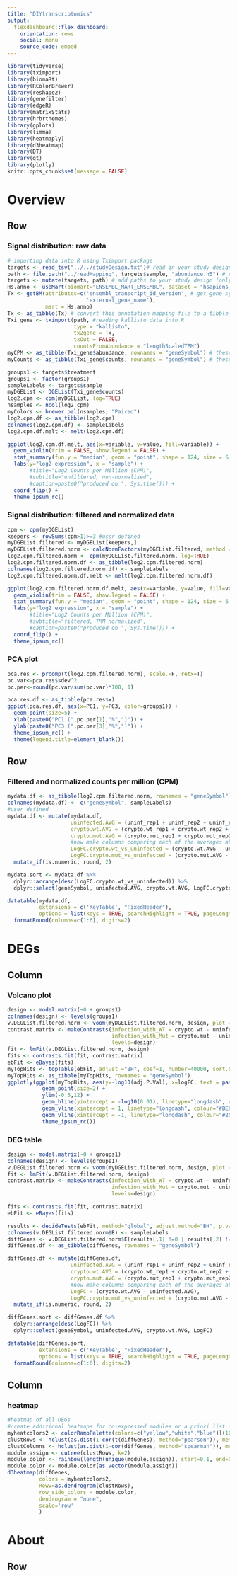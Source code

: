 ```yaml
---
title: "DIYtranscriptomics"
output: 
  flexdashboard::flex_dashboard:
    orientation: rows
    social: menu
    source_code: embed
---
```


```r
library(tidyverse)
library(tximport)
library(biomaRt)
library(RColorBrewer) 
library(reshape2) 
library(genefilter)
library(edgeR) 
library(matrixStats)
library(hrbrthemes)
library(gplots) 
library(limma)
library(heatmaply)
library(d3heatmap)
library(DT)
library(gt)
library(plotly)
knitr::opts_chunk$set(message = FALSE)
```

Overview {data-orientation=rows}
===================================== 

Row {data-height=400}
------------------------------------------------------------------------------

### Signal distribution: raw data

```r
# importing data into R using Tximport package
targets <- read_tsv("../../studyDesign.txt")# read in your study design
path <- file.path("../readMapping", targets$sample, "abundance.h5") # set file paths to your mapped data
targets <- mutate(targets, path) # add paths to your study design (only necessary for Sleuth)
Hs.anno <- useMart(biomart="ENSEMBL_MART_ENSEMBL", dataset = "hsapiens_gene_ensembl") # select 'mart' from biomaRt for annotations
Tx <- getBM(attributes=c('ensembl_transcript_id_version', # get gene symbols for each transcript ID
                         'external_gene_name'),
            mart = Hs.anno)
Tx <- as_tibble(Tx) # convert this annotation mapping file to a tibble (the tidyverse version of a dataframe)
Txi_gene <- tximport(path, #reading kallisto data into R
                     type = "kallisto", 
                     tx2gene = Tx, 
                     txOut = FALSE, 
                     countsFromAbundance = "lengthScaledTPM")
myCPM <- as_tibble(Txi_gene$abundance, rownames = "geneSymbol") # these are you counts after adjusting for transcript length
myCounts <- as_tibble(Txi_gene$counts, rownames = "geneSymbol") # these are your transcript per million (TPM) values, or counts per million (CPM) if you collapsed data to gene level

groups1 <- targets$treatment
groups1 <- factor(groups1)
sampleLabels <- targets$sample
myDGEList <- DGEList(Txi_gene$counts)
log2.cpm <- cpm(myDGEList, log=TRUE)
nsamples <- ncol(log2.cpm)
myColors <- brewer.pal(nsamples, "Paired")
log2.cpm.df <- as_tibble(log2.cpm)
colnames(log2.cpm.df) <- sampleLabels
log2.cpm.df.melt <- melt(log2.cpm.df)

ggplot(log2.cpm.df.melt, aes(x=variable, y=value, fill=variable)) +
  geom_violin(trim = FALSE, show.legend = FALSE) +
  stat_summary(fun.y = "median", geom = "point", shape = 124, size = 6, color = "black", show.legend = FALSE) +
  labs(y="log2 expression", x = "sample") +
       #title="Log2 Counts per Million (CPM)",
       #subtitle="unfiltered, non-normalized",
       #caption=paste0("produced on ", Sys.time())) +
  coord_flip() +
  theme_ipsum_rc() 
```

### Signal distribution: filtered and normalized data

```r
cpm <- cpm(myDGEList)
keepers <- rowSums(cpm>1)>=3 #user defined
myDGEList.filtered <- myDGEList[keepers,]
myDGEList.filtered.norm <- calcNormFactors(myDGEList.filtered, method = "TMM")
log2.cpm.filtered.norm <- cpm(myDGEList.filtered.norm, log=TRUE)
log2.cpm.filtered.norm.df <- as_tibble(log2.cpm.filtered.norm)
colnames(log2.cpm.filtered.norm.df) <- sampleLabels
log2.cpm.filtered.norm.df.melt <- melt(log2.cpm.filtered.norm.df)

ggplot(log2.cpm.filtered.norm.df.melt, aes(x=variable, y=value, fill=variable)) +
  geom_violin(trim = FALSE, show.legend = FALSE) +
  stat_summary(fun.y = "median", geom = "point", shape = 124, size = 6, color = "black", show.legend = FALSE) +
  labs(y="log2 expression", x = "sample") +
       #title="Log2 Counts per Million (CPM)",
       #subtitle="filtered, TMM normalized",
       #caption=paste0("produced on ", Sys.time())) +
  coord_flip() +
  theme_ipsum_rc() 
```

### PCA plot

```r
pca.res <- prcomp(t(log2.cpm.filtered.norm), scale.=F, retx=T)
pc.var<-pca.res$sdev^2
pc.per<-round(pc.var/sum(pc.var)*100, 1)

pca.res.df <- as_tibble(pca.res$x)
ggplot(pca.res.df, aes(x=PC1, y=PC3, color=groups1)) +
  geom_point(size=5) +
  xlab(paste0("PC1 (",pc.per[1],"%",")")) + 
  ylab(paste0("PC3 (",pc.per[3],"%",")")) + 
  theme_ipsum_rc() +
  theme(legend.title=element_blank())

```

Row {data-height=400}
------------------------------------------------------------------------------

### Filtered and normalized counts per million (CPM)

```r
mydata.df <- as_tibble(log2.cpm.filtered.norm, rownames = "geneSymbol")
colnames(mydata.df) <- c("geneSymbol", sampleLabels)
#user defined
mydata.df <- mutate(mydata.df,
                    uninfected.AVG = (uninf_rep1 + uninf_rep2 + uninf_rep1)/3, 
                    crypto.wt.AVG = (crypto.wt_rep1 + crypto.wt_rep2 + crypto.wt_rep3)/3,
                    crypto.mut.AVG = (crypto.mut_rep1 + crypto.mut_rep2 + crypto.mut_rep3)/3,
                    #now make columns comparing each of the averages above that you're interested in
                    LogFC.crypto.wt_vs_uninfected = (crypto.wt.AVG - uninfected.AVG),
                    LogFC.crypto.mut_vs_uninfected = (crypto.mut.AVG - uninfected.AVG)) %>%
  mutate_if(is.numeric, round, 2)

mydata.sort <- mydata.df %>%
  dplyr::arrange(desc(LogFC.crypto.wt_vs_uninfected)) %>%
  dplyr::select(geneSymbol, uninfected.AVG, crypto.wt.AVG, LogFC.crypto.wt_vs_uninfected)

datatable(mydata.df, 
          extensions = c('KeyTable', "FixedHeader"), 
          options = list(keys = TRUE, searchHighlight = TRUE, pageLength = 5, lengthMenu = c("10", "25", "50", "100"))) %>%
  formatRound(columns=c(1:6), digits=2)
```

DEGs {data-orientation=columns}
===================================== 

Column {.tabset data-width=500}
------------------------------------------------------------------------------

### Volcano plot

```r
design <- model.matrix(~0 + groups1)
colnames(design) <- levels(groups1)
v.DEGList.filtered.norm <- voom(myDGEList.filtered.norm, design, plot = FALSE)
contrast.matrix <- makeContrasts(infection_with_WT = crypto.wt - uninfected,
                                 infection_with_Mut = crypto.mut - uninfected,
                                 levels=design)
fit <- lmFit(v.DEGList.filtered.norm, design)
fits <- contrasts.fit(fit, contrast.matrix)
ebFit <- eBayes(fits)
myTopHits <- topTable(ebFit, adjust ="BH", coef=1, number=40000, sort.by="logFC")
myTopHits <- as_tibble(myTopHits, rownames = "geneSymbol")
ggplotly(ggplot(myTopHits, aes(y=-log10(adj.P.Val), x=logFC, text = paste("Symbol:", geneSymbol))) +
           geom_point(size=2) +
           ylim(-0.5,12) +
           geom_hline(yintercept = -log10(0.01), linetype="longdash", colour="grey", size=1) +
           geom_vline(xintercept = 1, linetype="longdash", colour="#BE684D", size=1) +
           geom_vline(xintercept = -1, linetype="longdash", colour="#2C467A", size=1) +
           theme_ipsum_rc())
```


### DEG table

```r
design <- model.matrix(~0 + groups1)
colnames(design) <- levels(groups1)
v.DEGList.filtered.norm <- voom(myDGEList.filtered.norm, design, plot = FALSE)
fit <- lmFit(v.DEGList.filtered.norm, design)
contrast.matrix <- makeContrasts(infection_with_WT = crypto.wt - uninfected,
                                 infection_with_Mut = crypto.mut - uninfected,
                                 levels=design)

fits <- contrasts.fit(fit, contrast.matrix)
ebFit <- eBayes(fits)

results <- decideTests(ebFit, method="global", adjust.method="BH", p.value=0.01, lfc=2)
colnames(v.DEGList.filtered.norm$E) <- sampleLabels
diffGenes <- v.DEGList.filtered.norm$E[results[,1] !=0 | results[,2] !=0,]
diffGenes.df <- as_tibble(diffGenes, rownames = "geneSymbol")

diffGenes.df <- mutate(diffGenes.df,
                    uninfected.AVG = (uninf_rep1 + uninf_rep2 + uninf_rep1)/3, 
                    crypto.wt.AVG = (crypto.wt_rep1 + crypto.wt_rep2 + crypto.wt_rep3)/3,
                    crypto.mut.AVG = (crypto.mut_rep1 + crypto.mut_rep2 + crypto.mut_rep3)/3,
                    #now make columns comparing each of the averages above that you're interested in
                    LogFC = (crypto.wt.AVG - uninfected.AVG),
                    LogFC.crypto.mut_vs_uninfected = (crypto.mut.AVG - uninfected.AVG)) %>%
  mutate_if(is.numeric, round, 2)

diffGenes.sort <- diffGenes.df %>%
  dplyr::arrange(desc(LogFC)) %>%
  dplyr::select(geneSymbol, uninfected.AVG, crypto.wt.AVG, LogFC)

datatable(diffGenes.sort, 
          extensions = c('KeyTable', "FixedHeader"), 
          options = list(keys = TRUE, searchHighlight = TRUE, pageLength = 25, lengthMenu = c("10", "25", "50", "100"))) %>%
  formatRound(columns=c(1:6), digits=2)

```

Column {data-width=500}
------------------------------------------------------------------------------

### heatmap

```r
#heatmap of all DEGs
#create additional heatmaps for co-expressed modules or a priori list of genes
myheatcolors2 <- colorRampPalette(colors=c("yellow","white","blue"))(100)
clustRows <- hclust(as.dist(1-cor(t(diffGenes), method="pearson")), method="complete") #cluster rows by pearson correlation
clustColumns <- hclust(as.dist(1-cor(diffGenes, method="spearman")), method="complete")
module.assign <- cutree(clustRows, k=2)
module.color <- rainbow(length(unique(module.assign)), start=0.1, end=0.9) 
module.color <- module.color[as.vector(module.assign)] 
d3heatmap(diffGenes,
          colors = myheatcolors2,
          Rowv=as.dendrogram(clustRows),
          row_side_colors = module.color,
          dendrogram = "none",
          scale='row'
          )
```

About {data-orientation=rows}
===================================== 

Row {data-height=1000}
------------------------------------------------------------------------------
